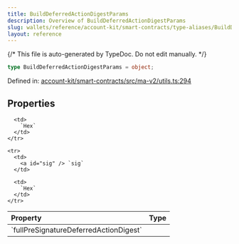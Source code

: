 ```yaml
---
title: BuildDeferredActionDigestParams
description: Overview of BuildDeferredActionDigestParams
slug: wallets/reference/account-kit/smart-contracts/type-aliases/BuildDeferredActionDigestParams
layout: reference
---
```


{/* This file is auto-generated by TypeDoc. Do not edit manually. */}

```ts
type BuildDeferredActionDigestParams = object;
```

Defined in: [account-kit/smart-contracts/src/ma-v2/utils.ts:294](https://github.com/alchemyplatform/aa-sdk/blob/ad165355d980f9a16dd388088895bfc851df8656/account-kit/smart-contracts/src/ma-v2/utils.ts#L294)

## Properties

<table>
  <thead>
    <tr>
      <th align="left">Property</th>
      <th align="left">Type</th>
    </tr>
  </thead>

  <tbody>
    <tr>
      <td>
        <a id="fullpresignaturedeferredactiondigest" /> `fullPreSignatureDeferredActionDigest`
      </td>

      <td>
        `Hex`
      </td>
    </tr>

    <tr>
      <td>
        <a id="sig" /> `sig`
      </td>

      <td>
        `Hex`
      </td>
    </tr>

  </tbody>
</table>
